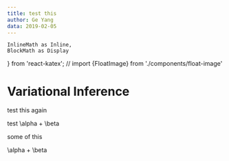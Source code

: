 ```yaml
---
title: test this
author: Ge Yang
data: 2019-02-05
---
```

    InlineMath as Inline, 
    BlockMath as Display 
} from 'react-katex';
// import {FloatImage} from './components/float-image'

# Variational Inference

test this again

test <Inline>\alpha + \beta</Inline>

some of this

<Display>
\alpha + \beta
</Display>
